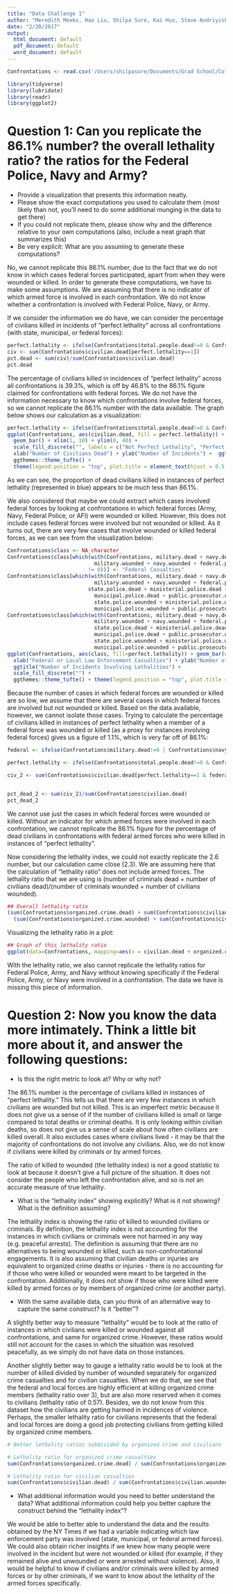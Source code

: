 ```yaml
---
title: "Data Challenge 1"
author: "Meredith Meeks, Hao Liu, Shilpa Sure, Kai Huo, Steve Andriyishen"
date: "2/20/2017"
output:
  html_document: default
  pdf_document: default
  word_document: default
---
```


```r
Confrontations <- read.csv('/Users/shilpasure/Documents/Grad School/Columbia/Spring 2017/QMSS-GR5069/week_05/datachallenge1/data/processed/ConfrontationsData_170209.csv', header = TRUE, stringsAsFactors = FALSE)

library(tidyverse)
library(lubridate)
library(readr)
library(ggplot2)
```

# Question 1: Can you replicate the 86.1% number? the overall lethality ratio? the ratios for the Federal Police, Navy and Army? 
  * Provide a visualization that presents this information neatly. 
  * Please show the exact computations you used to calculate them (most likely than not, you'll need to do some additional munging in the data to get there)
  * If you could not replicate them, please show why and the difference relative to your own computations (also, include a neat graph that summarizes this)
  * Be very explicit: What are you assuming to generate these computations? 
  
No, we cannot replicate this 86.1% number, due to the fact that we do not know in which cases federal forces participated, apart from when they were wounded or killed. In order to generate these computations, we have to make some assumptions. We are assuming that there is no indicator of which armed force is involved in each confrontation. We do not know whether a confrontation is involved with Federal Police, Navy, or Army. 

If we consider the information we do have, we can consider the percentage of civilians killed in incidents of "perfect lethality" across all confrontations (with state, municipal, or federal forces):

```r
perfect.lethality <- ifelse(Confrontations$total.people.dead!=0 & Confrontations$total.people.wounded==0, 1, 0)
civ <- sum(Confrontations$civilian.dead[perfect.lethality==1])
pct.dead <- sum(civ)/sum(Confrontations$civilian.dead)
pct.dead
```

The percentage of civilians killed in incidences of "perfect lethality" across all confrontations is 39.3%, which is off by 46.8% to the 86.1% figure claimed for confrontations with federal forces. We do not have the information necessary to know which confrontations involve federal forces, so we cannot replicate the 86.1% number with the data available. The graph below shows our calculation as a visualization:

```r
perfect.lethality <- ifelse(Confrontations$total.people.dead!=0 & Confrontations$total.people.wounded == 0, "Perfect Lethality" , "Not Perfect Lethality")
ggplot(Confrontations, aes(civilian.dead, fill = perfect.lethality)) + 
  geom_bar() + xlim(1, 10) + ylim(0, 40) +
  scale_fill_discrete("", labels = c("Not Perfect Lethality", "Perfect Lethality")) +
  xlab("Number of Civilians Dead") + ylab("Number of Incidents") +  ggtitle("Civilians killed in instances of perfect lethality") +
  ggthemes::theme_tufte() + 
  theme(legend.position = "top", plot.title = element_text(hjust = 0.5, size = 24))
```

As we can see, the proportion of dead civilians killed in instances of perfect lethality (represented in blue) appears to be much less than 86.1%. 

We also considered that maybe we could extract which cases involved federal forces by looking at confrontations in which federal forces (Army, Navy, Federal Police, or AFI) were wounded or killed. However, this does not include cases federal forces were involved but not wounded or killed. As it turns out, there are very few cases that involve wounded or killed federal forces, as we can see from the visualization below:

```r
Confrontations$class <- NA_character_
Confrontations$class[which(with(Confrontations, military.dead + navy.dead + federal.police.dead + afi.dead + 
                            military.wounded + navy.wounded + federal.police.wounded + afi.wounded
                          != 0))] <- "Federal Casualties"
Confrontations$class[which(with(Confrontations, military.dead + navy.dead + federal.police.dead + afi.dead + 
                            military.wounded + navy.wounded + federal.police.wounded + afi.wounded == 0 & 
                          state.police.dead + ministerial.police.dead + 
                            municipal.police.dead + public.prosecutor.dead +
                            state.police.wounded + ministerial.police.wounded + 
                            municipal.police.wounded + public.prosecutor.wounded != 0))] <- "Only Local Casualties"
Confrontations$class[which(with(Confrontations, military.dead + navy.dead + federal.police.dead + afi.dead + 
                            military.wounded + navy.wounded + federal.police.wounded + afi.wounded +
                            state.police.dead + ministerial.police.dead + 
                            municipal.police.dead + public.prosecutor.dead +
                            state.police.wounded + ministerial.police.wounded + 
                            municipal.police.wounded + public.prosecutor.wounded == 0))] <- "No Casualties"
ggplot(Confrontations, aes(class, fill=perfect.lethality)) + geom_bar(width = .8) + 
  xlab("Federal or Local Law Enforcement Casualties") + ylab("Number of Incidents") +
  ggtitle("Number of Incidents Involving Lethalities") +
  scale_fill_discrete("") +
  ggthemes::theme_tufte() + theme(legend.position = "top", plot.title = element_text(hjust = 0.5, size = 24))
```

Because the number of cases in which federal forces are wounded or killed are so low, we assume that there are several cases in which federal forces are involved but not wounded or killed. Based on the data available, however, we cannot isolate those cases. Trying to calculate the percentage of civilians killed in instances of perfect lethality when a member of a federal force was wounded or killed (as a proxy for instances involving federal forces) gives us a figure of 1.1%, which is very far off of 86.1%:

```r
federal <- ifelse(Confrontations$military.dead!=0 | Confrontations$navy.dead!=0 | Confrontations$federal.police.dead!=0 | Confrontations$afi.dead !=0 | Confrontations$military.wounded!=0 | Confrontations$navy.wounded!=0 | Confrontations$afi.wounded!=0, 1, 0)

perfect.lethality <- ifelse(Confrontations$total.people.dead!=0 & Confrontations$total.people.wounded==0, 1, 0)

civ_2 <- sum(Confrontations$civilian.dead[perfect.lethality==1 & federal==1])


pct_dead_2 <- sum(civ_2)/sum(Confrontations$civilian.dead)
pct_dead_2
```

We cannot use just the cases in which federal forces were wounded or killed. Without an indicator for which armed forces were involved in each confrontation, we cannot replicate the 86.1% figure for the percentage of dead civilians in confrontations with federal armed forces who were killed in instances of "perfect lethality".

Now considering the lethality index, we could not exactly replicate the 2.6 number, but our calculation came close (2.3). We are assuming here that the calculation of “lethality ratio” does not include armed forces. The lethality ratio that we are using is (number of criminals dead + number of civilians dead)/(number of criminals wounded + number of civilians wounded).

  
```r
## Overall lethality ratio
(sum(Confrontations$organized.crime.dead) + sum(Confrontations$civilian.dead)) / 
  (sum(Confrontations$organized.crime.wounded) + sum(Confrontations$civilian.wounded))
```

Visualizing the lethality ratio in a plot:

```r
## Graph of this lethality ratio
ggplot(data=Confrontations, mapping=aes(x = civilian.dead + organized.crime.dead, y = organized.crime.wounded + civilian.wounded)) + geom_bar(stat = "identity", position = "stack") + ggtitle("Overall Lethality Ratio") + labs(x = "Number Dead", y = "Number Wounded")
```

With the lethality ratio, we also cannot replicate the lethality ratios for Federal Police, Army, and Navy without knowing specifically if the Federal Police, Army, or Navy were involved in a confrontation. The data we have is missing this piece of information. 

# Question 2: Now you know the data more intimately. Think a little bit more about it, and answer the following questions:

  * Is this the right metric to look at? Why or why not? 
  
The 86.1% number is the percentage of civilians killed in instances of “perfect lethality.” This tells us that there are very few instances in which civilians are wounded but not killed. This is an imperfect metric because it does not give us a sense of if the number of civilians killed is small or large compared to total deaths or criminal deaths. It is only looking within civilian deaths, so does not give us a sense of scale about how often civilians are killed overall. It also excludes cases where civilians lived - it may be that the majority of confrontations do not involve any civilians. Also, we do not know if civilians were killed by criminals or by armed forces. 

The ratio of killed to wounded (the lethality index) is not a good statistic to look at because it doesn’t give a full picture of the situation. It does not consider the people who left the confrontation alive, and so is not an accurate measure of true lethality.  

  * What is the "lethality index" showing explicitly? What is it not showing? What is the definition assuming?
  
The lethality index is showing the ratio of killed to wounded civilians or criminals. By definition, the lethality index is not accounting for the instances in which civilians or criminals were not harmed in any way (e.g. peaceful arrests). The definition is assuming that there are no alternatives to being wounded or killed, such as non-confrontational engagements. It is also assuming that civilian deaths or injuries are equivalent to organized crime deaths or injuries - there is no accounting for if those who were killed or wounded were meant to be targeted in the confrontation. Additionally, it does not show if those who were killed were killed by armed forces or by members of organized crime (or another party).

  * With the same available data, can you think of an alternative way to capture the same construct? Is it "better"? 
  
A slightly better way to measure “lethality” would be to look at the ratio of instances in which civilians were killed or wounded against all confrontations, and same for organized crime. However, these ratios would still not account for the cases in which the situation was resolved peacefully, as we simply do not have data on those instances.

  Another slightly better way to gauge a lethality ratio would be to look at the number of killed divided by number of wounded separately for organized crime casualties and for civilian casualties. When we do that, we see that the federal and local forces are highly efficient at killing organized crime members (lethality ratio over 3), but are also more reserved when it comes to civilians (lethality ratio of 0.57). Besides, we do not know from this dataset how the civilians are getting harmed in incidences of violence. Perhaps, the smaller lethality ratio for civilians represents that the federal and local forces are doing a good job protecting civilians from getting killed by organized crime members.

```r
# Better lethality ratios subdivided by organized crime and civilians

# Lethality ratio for organized crime casualties
sum(Confrontations$organized.crime.dead) / sum(Confrontations$organized.crime.wounded)

# Lethality ratio for civilian casualties
sum(Confrontations$civilian.dead) / sum(Confrontations$civilian.wounded)
```
  
  * What additional information would you need to better understand the data? What additional information could help you better capture the construct behind the "lethality index"?
  
We would be able to better able to understand the data and the results obtained by the NY Times if we had a variable indicating which law enforcement party was involved (state, municipal, or federal armed forces). We could also obtain richer insights if we knew how many people were involved in the incident but were not wounded or killed (for example, if they remained alive and unwounded or were arrested without violence). Also, it would be helpful to know if civilians and/or criminals were killed by armed forces or by other criminals, if we want to know about the lethality of the armed forces specifically.  

